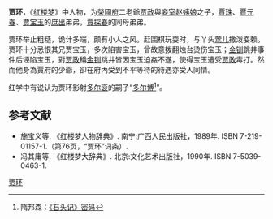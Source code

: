 
{{refimprove|time=2019-06-17T05:32:52+00:00}}
'''贾环'''，《[[红楼梦|红楼梦]]》中人物，为[[榮國府|榮國府]]二老爺[[贾政|贾政]]與[[妾室|妾室]][[赵姨娘|赵姨娘]]之子，[[賈珠|賈珠]]、[[賈元春|賈元春]]、[[贾宝玉|贾宝玉]]的[[庶出|庶出]]弟弟，[[賈探春|賈探春]]的同母弟弟。

贾环举止粗糙，诡计多端，颇有小人之风。赶围棋玩耍时，与丫头[[莺儿|莺儿]]撒泼耍赖。贾环十分忌恨其兄贾宝玉，多次陷害宝玉，曾故意拨翻烛台烫伤宝玉；[[金钏|金钏]]跳井事件后诬陷宝玉，對[[贾政|贾政]]稱[[金钏|金钏]]跳井皆因宝玉迫姦不遂，使得宝玉遭受[[贾政|贾政]]毒打。然而他身為賈府的少爺，卻在府內受到不平等待的待遇亦受人同情。

红学中有说认为贾环影射[[多尔衮|多尔衮]]的嗣子“[[多尔博|多尔博]]<ref>隋邦森：[http://www.help99.com/read/55/shitoujimima/056.html 《石头记》密码]{{dead link|date=2018年4月 |bot=InternetArchiveBot |fix-attempted=yes }}</ref>”。

== 参考文献 ==
<references/>
* 施宝义等. 《红楼梦人物辞典》. 南宁:广西人民出版社，1989年. ISBN 7-219-01157-1.（第76页，“贾环”词条）.
* 冯其庸等. 《红楼梦大辞典》. 北京:文化艺术出版社，1990年. ISBN 7-5039-0463-1.
{{红楼梦}}

[[Category:紅樓夢人物|贾环]]